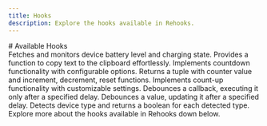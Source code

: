 ```yaml
---
title: Hooks
description: Explore the hooks available in Rehooks.
---
```



<Steps>
  <Step>
    # Available Hooks
    <div class="max-w-3xl">
      <Cards>
        <Card title="useBattery" href="/docs/hooks/useBattery">
          Fetches and monitors device battery level and charging state.
        </Card>
        <Card title="useClipboard" href="/docs/hooks/useClipboard">
          Provides a function to copy text to the clipboard effortlessly.
        </Card>
        <Card title="useCountdown" href="/docs/hooks/useCountDown">
          Implements countdown functionality with configurable options.
        </Card>
        <Card title="useCounter" href="/docs/hooks/useCounter">
          Returns a tuple with counter value and increment, decrement, reset
          functions.
        </Card>
        <Card title="useCountUp" href="/docs/hooks/useCountUp">
          Implements count-up functionality with customizable settings.
        </Card>
        <Card
          title="useDebounceCallback"
          href="/docs/hooks/useDebounceCallback"
        >
          Debounces a callback, executing it only after a specified delay.
        </Card>
        <Card title="useDebounceValue" href="/docs/hooks/useDebounceValue">
          Debounces a value, updating it after a specified delay.
        </Card>
        <Card title="useDevice" href="/docs/hooks/useDevice">
          Detects device type and returns a boolean for each detected type.
        </Card>
      </Cards>
      Explore more about the hooks available in Rehooks down below.
    </div>
  </Step>
</Steps>
